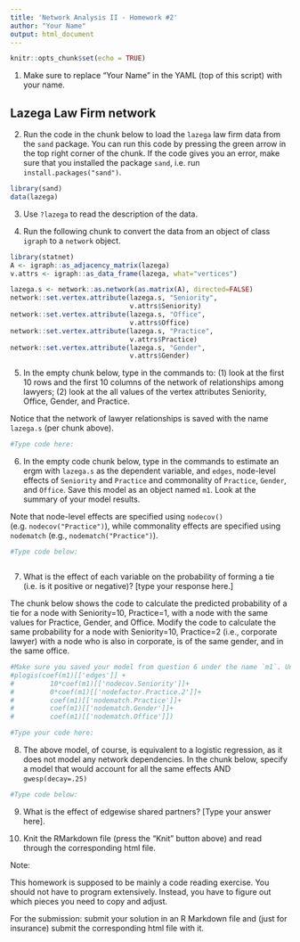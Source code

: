 ```yaml
---
title: 'Network Analysis II - Homework #2'
author: "Your Name"
output: html_document
---
```



```r
knitr::opts_chunk$set(echo = TRUE)
```

1. Make sure to replace "Your Name" in the YAML (top of this script) with your name.

## Lazega Law Firm network

2. Run the code in the chunk below to load the `lazega` law firm data from the `sand` package. You can run this code by pressing the green arrow in the top right corner of the chunk. If the code gives you an error, make sure that you installed the package `sand`, i.e. run `install.packages("sand")`.

```r
library(sand)
data(lazega)
```

3. Use `?lazega` to read the description of the data.

4. Run the following chunk to convert the data from an object of class `igraph` to a `network` object.

```r
library(statnet)
A <- igraph::as_adjacency_matrix(lazega)
v.attrs <- igraph::as_data_frame(lazega, what="vertices")

lazega.s <- network::as.network(as.matrix(A), directed=FALSE)
network::set.vertex.attribute(lazega.s, "Seniority",
                              v.attrs$Seniority)
network::set.vertex.attribute(lazega.s, "Office",
                              v.attrs$Office)
network::set.vertex.attribute(lazega.s, "Practice",
                              v.attrs$Practice)
network::set.vertex.attribute(lazega.s, "Gender",
                              v.attrs$Gender)

```
5. In the empty chunk below, type in the commands to: (1) look at the first 10 rows and the first 10 columns of the network of relationships among lawyers; (2) look at the all values of the vertex attributes Seniority, Office, Gender, and Practice.

Notice that the network of lawyer relationships is saved with the name `lazega.s` (per chunk above).

```r
#Type code here:


```


6. In the empty code chunk below, type in the commands to estimate an ergm with `lazega.s` as the dependent variable, and `edges`, node-level effects of `Seniority` and `Practice` and commonality of `Practice`, `Gender`, and `Office`. Save this model as an object named `m1`. Look at the summary of your model results.

Note that node-level effects are specified using `nodecov()` (e.g. `nodecov("Practice")`), while commonality effects are specified using `nodematch` (e.g., `nodematch("Practice")`).

```r
#Type code below:



```

7. What is the effect of each variable on the probability of forming a tie (i.e. is it positive or negative)? [type your response here.]

The chunk below shows the code to calculate the predicted probability of a tie for a node with Seniority=10, Practice=1, with a node with the same values for Practice, Gender, and Office. Modify the code to calculate the same probability for a node with Seniority=10, Practice=2 (i.e., corporate lawyer) with a node who is also in corporate, is of the same gender, and in the same office.


```r
#Make sure you saved your model from question 6 under the name `m1`. Uncomment the code in order to run (i. e., remove # in from of each line).
#plogis(coef(m1)[['edges']] + 
#         10*coef(m1)[['nodecov.Seniority']]+
#         0*coef(m1)[['nodefactor.Practice.2']]+
#         coef(m1)[['nodematch.Practice']]+
#         coef(m1)[['nodematch.Gender']]+
#         coef(m1)[['nodematch.Office']])

#Type your code here:

```


8. The above model, of course, is equivalent to a logistic regression, as it does not model any network dependencies.  In the chunk below, specify a model that would account for all the same effects AND `gwesp(decay=.25)`

```r
#Type code below:


```

9. What is the effect of edgewise shared partners? [Type your answer here].


10. Knit the RMarkdown file (press the "Knit" button above) and read through the corresponding html file.  

Note: 

This homework is supposed to be mainly a code reading exercise. You should not have to program extensively. Instead, you have to figure out which pieces you need to copy and adjust. 


For the submission: submit your solution in an R Markdown file and (just for insurance) submit the corresponding html file with it. 

